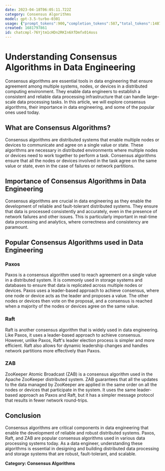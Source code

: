 ```yaml
---
date: 2023-04-18T06:05:11.722Z
category: Consensus Algorithms
model: gpt-3.5-turbo-0301
usage: {"prompt_tokens":900,"completion_tokens":587,"total_tokens":1487}
created: 1681797861
id: chatcmpl-76Yjtm1cHDn2RKIn6XfDmfx014oss
---
```


# Understanding Consensus Algorithms in Data Engineering

Consensus algorithms are essential tools in data engineering that ensure agreement among multiple systems, nodes, or devices in a distributed computing environment. They enable data engineers to establish a consistent and reliable data processing infrastructure that can handle large-scale data processing tasks. In this article, we will explore consensus algorithms, their importance in data engineering, and some of the popular ones used today.

## What are Consensus Algorithms?

Consensus algorithms are distributed systems that enable multiple nodes or devices to communicate and agree on a single value or state. These algorithms are necessary in distributed environments where multiple nodes or devices need to work together to perform a task. Consensus algorithms ensure that all the nodes or devices involved in the task agree on the same value or state, even in the case of failures or network partitions.

## Importance of Consensus Algorithms in Data Engineering

Consensus algorithms are crucial in data engineering as they enable the development of reliable and fault-tolerant distributed systems. They ensure that data is processed consistently and accurately, even in the presence of network failures and other issues. This is particularly important in real-time data processing and analytics, where correctness and consistency are paramount.

## Popular Consensus Algorithms used in Data Engineering

### Paxos

Paxos is a consensus algorithm used to reach agreement on a single value in a distributed system. It is commonly used in storage systems and databases to ensure that data is replicated across multiple nodes or devices. Paxos uses a leader-based approach to achieve consensus, where one node or device acts as the leader and proposes a value. The other nodes or devices then vote on the proposal, and a consensus is reached when a majority of the nodes or devices agree on the same value.

### Raft

Raft is another consensus algorithm that is widely used in data engineering. Like Paxos, it uses a leader-based approach to achieve consensus. However, unlike Paxos, Raft's leader election process is simpler and more efficient. Raft also allows for dynamic leadership changes and handles network partitions more effectively than Paxos.

### ZAB

ZooKeeper Atomic Broadcast (ZAB) is a consensus algorithm used in the Apache ZooKeeper distributed system. ZAB guarantees that all the updates to the data managed by ZooKeeper are applied in the same order on all the nodes or devices that participate in the system. It uses the same leader-based approach as Paxos and Raft, but it has a simpler message protocol that results in fewer network round-trips.

## Conclusion

Consensus algorithms are critical components in data engineering that enable the development of reliable and robust distributed systems. Paxos, Raft, and ZAB are popular consensus algorithms used in various data processing systems today. As a data engineer, understanding these algorithms is essential in designing and building distributed data processing and storage systems that are robust, fault-tolerant, and scalable.

**Category: Consensus Algorithms**